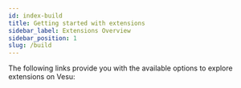 ```yaml
---
id: index-build
title: Getting started with extensions
sidebar_label: Extensions Overview
sidebar_position: 1
slug: /build
---
```



The following links provide you with the available options to explore extensions on Vesu:

 <div class="row">
 <div class="col">
     <Card
        title="Getting started with extensions"
        description="Learn all about lending pool extensions"
        page="/build/extension-basics"
        />
 </div>
 </div>
 <div class="row">
 <div class="col">
     <Card
        title="Build lending pool extension"
        description="Learn how to build new lending pool extensions"
        page="/build/build-extension"
        />
 </div>

 </div>
